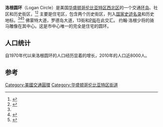 {{Infobox settlement
| name                    = 洛根圆环
| native_name             =Logan Circle
| native_name_lang        = en
| settlement_type         = 社区
| image_skyline           =  Aerial view of Logan Circle.jpg
| coordinates_display     = inline,title
| subdivision_type        = 国家
| subdivision_name        = [[美国|美国]]
| subdivision_type1       = 区
| subdivision_name1       = [[华盛顿哥伦比亚特区|华盛顿哥伦比亚特区]]
| area_total_sq_mi        = .17
| population_total        = 7,976
| population_as_of        = 2010
| population_density_sq_mi= 46,917.6
}}
'''洛根圆环'''（Logan Circle）是美国[[华盛顿哥伦比亚特区|华盛顿哥伦比亚特区]][[西北区_(华盛顿特区)|西北区]]的一个交通[[圓環|环岛]]、社区和历史街区，<ref name=trendy>{{cite news | url=http://www.washingtonpost.com/wp-dyn/content/article/2009/11/19/AR2009111904714.html | title=Trendy now, but not by accident: Residents' efforts paved way in Logan Circle | last=Wellborn | first=Mark | date=2009年11月21日 | work=[[The_Washington_Post|The Washington Post]] | publisher=washingtonpost.com | pages=F01 | accessdate=2009年11月22日 | archive-date=2017年7月21日 | archive-url=https://web.archive.org/web/20170721073815/http://www.washingtonpost.com/wp-dyn/content/article/2009/11/19/AR2009111904714.html | dead-url=no }}</ref><ref name=nps>{{cite web | url=http://www.nps.gov/nr/travel/wash/dc64.htm | title=Logan Circle Historic District | work=[[National_Park_Service|National Park Service]] | publisher=(nps.gov) | accessdate=2009年11月22日 | archive-date=2021年4月3日 | archive-url=https://web.archive.org/web/20210403031307/https://www.nps.gov/nr/travel/wash/dc64.htm | dead-url=no }}</ref> 主要是住宅区，包含两个历史街区，列入[[国家史迹名录|国家史迹名录]]和历史地标。<ref name=nps/><ref name=14th>{{cite web | url=http://www.nps.gov/nr/travel/wash/dc61.htm | title=Greater 14th Street Historic District | work=[[National_Park_Service|National Park Service]] | publisher=(nps.gov) | accessdate=2009年11月22日 | archive-date=2021年4月4日 | archive-url=https://web.archive.org/web/20210404052548/https://www.nps.gov/nr/travel/wash/dc61.htm | dead-url=no }}</ref><ref name=dclandmark>{{cite web | format=PDF | url=http://www.planning.dc.gov/planning/frames.asp?doc=/planning/lib/planning/preservation/inventory/2009_alpha_version.pdf | title=District of Columbia Inventory of Historic Sites | date=2009年9月1日 | work=District of Columbia Office of Planning: Historic Preservation Office | publisher=(planning.dc.gov) | accessdate=2009年11月22日 | deadurl=yes | archiveurl=https://web.archive.org/web/20091231190047/http://planning.dc.gov/planning/frames.asp?doc=%2Fplanning%2Flib%2Fplanning%2Fpreservation%2Finventory%2F2009_alpha_version.pdf | archivedate=2009年12月31日 }}</ref> 佛蒙特大道，罗德岛大道，13街和[[P街|P街]]在此交汇。 约翰·洛根少将的骑马雕像在其中心。这是市中心唯一的完全是住宅的圆环。

==人口统计==
{{US Census population
|1950=10394
|1960=8236
|1970=6953
|1980=5455
|1990=6452
|2000=7278
|2010=7976
}}
自1970年代以来洛根圆环的人口经历显着的增长，2010年的人口近8000人。
==参考==
{{reflist}}

{{华盛顿哥伦比亚特区街道}}{{华盛顿哥伦比亚特区社区}}
[[Category:美國交通圓環|Category:美國交通圓環]]
[[Category:华盛顿哥伦比亚特区街道|Category:华盛顿哥伦比亚特区街道]]